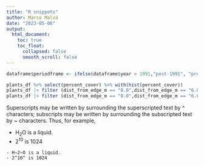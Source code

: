 ```yaml
---
title: "R snippets"
author: Marco Malva
date: "2023-05-06"
output:
  html_document:
    toc: true
    toc_float:
      collapsed: false
      smooth_scroll: false
---
```



```r
dataframe$periodframe <- ifelse(dataframe$year > 1991,"post-1991", "pre-1991")

plants_df %>% select(percent_cover) %>% with(hist(percent_cover))
plants_df |> filter (dist_from_edge_m == "0.0",dist_from_edge_m == "6.0" ) |> summary()
plants_df |> filter (dist_from_edge_m == "0.0",dist_from_edge_m == "6.0" ) |> length()
```


Superscripts may be written by surrounding the superscripted text by ^ characters;
subscripts may be written by surrounding the subscripted text by ~ characters. 
Thus, for example,

- H~2~O is a liquid.  
- 2^10^ is 1024

```ansi
- H~2~O is a liquid.  
- 2^10^ is 1024
```